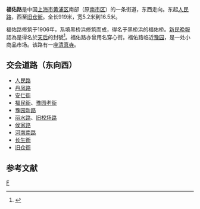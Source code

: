 {{Infobox China Road
|路牌类型=Shanghai
|中文道路名称=福佑路
|走向1=东
|走向2=西
|走向1(E)=E
|道路英文名=Fuyou Rd.
|走向2(E)=W
|图片=
|图片说明=
|道路属性=
|道路总长度= 0.919
|车速限制=
|行车线数量=
|所在地区= [[上海市|上海市]][[黄浦区|黄浦区]]
|起点= [[人民路_(上海)|人民路]]
|终点= [[旧仓街|旧仓街]]
|道路命名日期= 
|命名缘由= 
|道路旧名= 
|道路动工日期= 1906年
|通车日期= 
|路段主要建筑= 
}}

'''福佑路'''是中国[[上海市|上海市]][[黄浦区|黄浦区]]南部（原[[南市区_(上海市)|南市区]]）的一条街道，东西走向。东起[[人民路_(上海)|人民路]]，西至[[旧仓街|旧仓街]]。全长919米，宽5.2米到16.5米。

福佑路修筑于1906年，系填黑桥浜修筑而成，得名于黑桥浜的福佑桥。[[新民晚報|新民晚報]]認為是得名於[[媽祖|天后]]的封號<ref>{{cite news |title=清代会馆建筑:上海"天后宫"(图) |url=http://www.china.com.cn/culture/jianzhu/2010-06/08/content_20205542.htm |accessdate=2020-05-31 |archive-date=2013-07-28 |archive-url=https://web.archive.org/web/20130728112051/http://www.china.com.cn/culture/jianzhu/2010-06/08/content_20205542.htm |dead-url=no }}</ref>。福佑路亦曾用名穿心街。福佑路临近[[豫园|豫园]]，是一处小商品市场。该路有一座[[清真寺|清真寺]]。

== 交会道路（东向西） ==
*[[人民路_(上海)|人民路]]
*[[丹凤路|丹凤路]]
*[[安仁街|安仁街]]
*[[福民街|福民街]]、[[豫园老街|豫园老街]]
*[[豫园新路|豫园新路]]
*[[丽水路|丽水路]]、[[旧校场路|旧校场路]]
*[[侯家路|侯家路]]
*[[河南南路_(上海)|河南南路]]
*[[长生街|长生街]]
*[[旧仓街|旧仓街]]

==参考文献==
{{reflist}}

{{SH-stub}}

[[Category:黄浦区街道|F]]